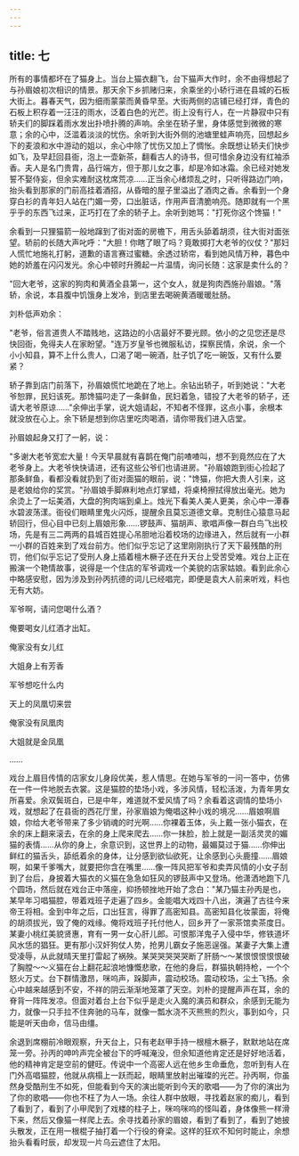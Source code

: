 ```yaml
---
---
---
```

title: 七
---




所有的事情都坏在了猫身上。当台上猫衣翻飞，台下猫声大作时，余不由得想起了与孙眉娘初次相识的情景。那天余下乡抓赌归来，余乘坐的小轿行进在县城的石板大街上。暮春天气，因为细雨蒙蒙而黄昏早至。大街两侧的店铺已经打烊，青色的石板上积存着一汪汪的雨水，泛着白色的光芒。街上没有行人，在一片静寂中只有轿夫们的脚踩着雨水发出扑喷扑腾的声响。余坐在轿子里，身体感觉到微微的寒意；余的心中，泛滥着淡淡的忧伤。余听到大街外侧的池塘里蛙声响亮，回想起乡下的麦浪和水中游动的姐以，余心中除了忧伤又加上了惆怅。余既想让轿夫们快步如飞，及早赶回县衙，泡上一壶新茶，翻看古人的诗书，但可惜余身边没有红袖添香。夫人是名门贵胄，品行端方，但于那儿女之事，却是冷如冰霜。余已经对她发誓不娶侍妄，但余实难耐这枕席荒凉……正当余心绪烦乱之时，只听得路边门响，抬头看到那家的门前高挂着酒招，从昏暗的屋子里溢出了酒肉之香。余看到一个身穿白衫的青年妇人站在门媚一旁，口出脏话，作用声音清脆响亮。随即就有一个黑乎乎的东西飞过来，正巧打在了余的轿子上。余听到她骂："打死你这个馋猫！"

余看到一只狸猫箭一般地蹿到了街对面的房檐下，用舌头舔着胡须，往大街对面张望。轿前的长随大声叱呼："大胆！你瞎了眼了吗？竟敢掷打大老爷的仪仗？"那妇人慌忙地施礼打躬，道歉的语言赛过蜜糖。余透过轿帘，看到她风情万种，暮色中她的娇羞在闪闪发光。余心中顿时升腾起一片温情，询问长随：这家是卖什么的？

"回大老爷，这家的狗肉和黄酒全县第一，这个女人，就是狗肉西施孙眉娘。"落轿，余说，本县腹中饥饿身上发冷，到店里去喝碗黄酒暖暖肚肠。

刘朴低声劝余：

"老爷，俗言道贵人不踏贱地，这路边的小店最好不要光顾。依小的之见您还是尽快回衙，免得夫人在家盼望。"连万岁皇爷也微服私访，探察民情，余说，余一个小小知县，算不上什么贵人，口渴了喝一碗酒，肚子饥了吃一碗饭，又有什么要紧？

轿子靠到店门前落下，孙眉娘慌忙地跪在了地上。余钻出轿子，听到她说："大老爷恕罪，民妇该死。那馋猫叼走了一条鲜鱼，民妇着急，错投了大老爷的轿子，还请大老爷原谅……"余伸出手掌，说大姐请起，不知者不怪罪，这点小事，余根本就没放在心上。余下轿是想到你店里吃肉喝酒，请你带我们进入店堂。

孙眉娘起身又打了一躬，说：

"多谢大老爷宽宏大量！今天早晨就有喜鹊在俺门前喳喳叫，想不到竟然应在了大老爷身上。大老爷快快请进，还有这些公爷们也请进房。"孙眉娘跑到街心捡起了那条鲜鱼，看都没看就扔到了街对面猫的眼前，说："馋猫，你把大贵人引来，这是老娘给你的奖赏。"孙眉娘手脚麻利地点灯掌蜡，将桌椅擦拭得放出毫光。她为余烫上了一坛美酒，大盘的狗肉端到桌上。烛光下看美人美人更美，余心中一潭春水碧波荡漾。衙役们眼睛里鬼火闪烁，提醒余且莫忘道德文章。克制住心猿意马起轿回行，但心目中已刻上眉娘形象……锣鼓声、猫胡声、歌唱声像一群白鸟飞出校场，先是有三二两两的县城百姓提心吊胆地沿着校场的边缘进入，然后就有一小群一小群的百姓来到了戏台前方。他们似乎忘记了这里刚刚执行了天下最残酷的刑罚，他们似乎忘记了受刑人身上插着檀木橛子还在升天台上受苦受难。戏台上正在搬演一个艳情故事，说得是一个住店的军爷调戏一个美貌的店家姑娘。看到此余心中略感安慰，因为涉及到孙丙抗德的词儿已经唱完，即便是袁大人前来听戏，料也无有大妨。

军爷啊，请问您喝什么酒？

俺要喝女儿红酒才出缸。

俺家没有女儿红

大姐身上有芳香

军爷想吃什么内

天上的凤凰切来尝

俺家没有凤凰肉

大姐就是金凤凰

……

戏台上眉目传情的店家女儿身段优美，惹人情思。在她与军爷的一问一答中，仿佛在一件一件地脱去衣裳。这是猫腔的垫场小戏，多涉风情，轻松活泼，为青年男女所喜爱。余双鬓斑白，已是中年，难道就不爱风情了吗？余看着这调情的垫场小戏，就想起了在县衙的西花厅里，孙家眉娘为俺唱这种小戏的境况……眉娘啊眉娘，你给大老爷带来了多少销魂的时光啊……你裸着玉体，头上戴一张小猫衣，在余的床上翻来滚去，在余的身上爬来爬去……你一抹脸，脸上就是一副活灵灵的媚猫的表情……从你的身上，余意识到，这世界上的动物，最媚莫过于猫……你伸出鲜红的猫舌头，舔纸着余的身体，让分感到欲仙欲死，让余感到心头鹿撞……眉娘啊，如果千爹嘴大，就要把你含在嘴里……像一阵风把军爷和卖弄风情的小女子刮到了台后，身披着大猫衣的义猫在急急如狂风的锣鼓声中又登场。他潇洒地跑下几个圆场，然后就在戏台正中落座，抑扬顿挫地开始了念白："某乃猫主孙丙是也，某早年习唱猫腔，带着戏班子走遍了四乡。金能唱大戏四十八出，演遍了古往今来帝王将相。金到中年之后，口出狂言，得罪了高密知县。高密知县化妆蒙面，将俺的胡须拔光，毁了俺的戏缘。俺将戏班子托付他人，回乡开了一家茶馆卖茶度日。某妻小桃红美貌贤惠，育有一男一女心肝儿郎。可恨那洋鬼子入侵中华，修铁道坏风水恁的猖狂。更有那小汉奸狗仗人势，抢男儿霸女子施恶逞强。某妻子大集上遭受凌辱，从此就晴天里打雷起了祸殃。某哭哭哭哭哭断了肝肠～～某恨恨恨恨恨破了胸膛～～义猫在台上翻花起浪地慷慨悲歌，在他的身后，群猫执朝持枪，一个个怒火万丈。台下群情激昂，咪呜声，跺脚声，震动校场。震动校场，尘土飞扬。余心中越来越感到不安，不祥的阴云渐渐地笼罩了天空。刘朴的提醒声声在耳，余的脊背一阵阵发凉。但面对着台上台下似乎是走火入魔的演员和群众，余感到无能为力，就像一只手拉不住奔驰的马车，就像一瓢水浇不灭熊熊的烈火，事到如今，只能是听天由命，信马由缰。

余退到席棚前冷眼观察，升天台上，只有老赵甲手持一根檀木橛子，默默地站在席笼一旁。孙丙的呻吟声完全被台下的呼喊淹没，但余知道他肯定还是好好地活着，他的精神肯定是空前的健旺。传说中一个高密人远在他乡生命垂危，忽听到有人在门外高唱猫腔，他就从病榻上一跃而起，眼睛里放射出璀璨的光芒。孙丙啊，你虽然身受酷刑生不如死，但能看到今天的演出能听到今天的歌唱——为了你的演出为了你的歌唱——你也不枉了为人一场。余往人群中放眼，寻找着赵家的痴儿，看到了看到了，看到了小甲爬到了戏楼的柱子上，咪呜咪呜的怪叫着，身体像熊一样滑下来，然后又像猫一样爬上去。余寻找着孙家的眉娘，看到了看到了，看到了她披头散发，正在用一根棍子抽打着一个行役的脊梁。这样的狂欢不知何时能止，余想抬头看看时辰，却发现一片乌云遮住了太阳。